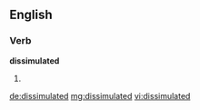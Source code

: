 ==English==

===Verb===
'''dissimulated'''

# {{past of|[[dissimulate]]}}

[[de:dissimulated]]
[[mg:dissimulated]]
[[vi:dissimulated]]